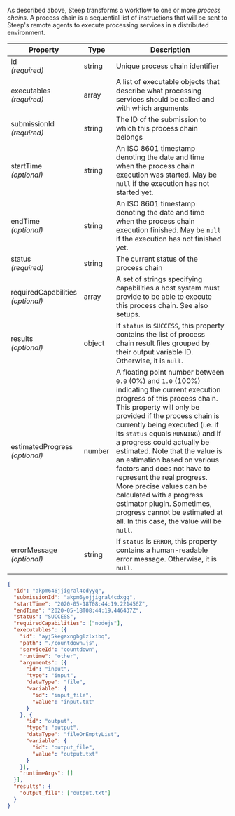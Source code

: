 
As described <ScrollLink href="#workflow-scheduling">above</ScrollLink>, Steep
transforms a workflow to one or more *process chains*. A process chain is a
sequential list of instructions that will be sent to Steep's remote agents to
execute processing services in a distributed environment.

| Property                              | Type   | Description
| ------------------------------------- | ------ | -----------
| id<br/>*(required)*                   | string | Unique process chain identifier
| executables<br/>*(required)*          | array  | A list of <ScrollLink href="#executables">executable objects</ScrollLink> that describe what processing services should be called and with which arguments
| submissionId<br/>*(required)*         | string | The ID of the <ScrollLink href="#submissions">submission</ScrollLink> to which this process chain belongs
| startTime<br/>*(optional)*            | string | An ISO 8601 timestamp denoting the date and time when the process chain execution was started. May be `null` if the execution has not started yet.
| endTime<br/>*(optional)*              | string | An ISO 8601 timestamp denoting the date and time when the process chain execution finished. May be `null` if the execution has not finished yet.
| status<br/>*(required)*               | string | The current <ScrollLink href="#process-chain-status">status</ScrollLink> of the process chain
| requiredCapabilities<br/>*(optional)* | array  | A set of strings specifying capabilities a host system must provide to be able to execute this process chain. See also <ScrollLink href="#setups">setups</ScrollLink>.
| results<br/>*(optional)*              | object | If `status` is `SUCCESS`, this property contains the list of process chain result files grouped by their output variable ID. Otherwise, it is `null`.
| estimatedProgress<br />*(optional)*   | number | A floating point number between `0.0` (0%) and `1.0` (100%) indicating the current execution progress of this process chain. This property will only be provided if the process chain is currently being executed (i.e. if its `status` equals `RUNNING`) and if a progress could actually be estimated. Note that the value is an estimation based on various factors and does not have to represent the real progress. More precise values can be calculated with a <ScrollLink href="#progress-estimators">progress estimator plugin</ScrollLink>. Sometimes, progress cannot be estimated at all. In this case, the value will be `null`.
| errorMessage<br/>*(optional)*         | string | If `status` is `ERROR`, this property contains a human-readable error message. Otherwise, it is `null`.

<CodeExample title="Example:">

```json code-example
{
  "id": "akpm646jjigral4cdyyq",
  "submissionId": "akpm6yojjigral4cdxgq",
  "startTime": "2020-05-18T08:44:19.221456Z",
  "endTime": "2020-05-18T08:44:19.446437Z",
  "status": "SUCCESS",
  "requiredCapabilities": ["nodejs"],
  "executables": [{
    "id": "ayj5kegaxngbglzlxibq",
    "path": "./countdown.js",
    "serviceId": "countdown",
    "runtime": "other",
    "arguments": [{
      "id": "input",
      "type": "input",
      "dataType": "file",
      "variable": {
        "id": "input_file",
        "value": "input.txt"
      }
    }, {
      "id": "output",
      "type": "output",
      "dataType": "fileOrEmptyList",
      "variable": {
        "id": "output_file",
        "value": "output.txt"
      }
    }],
    "runtimeArgs": []
  }],
  "results": {
    "output_file": ["output.txt"]
  }
}
```

</CodeExample>
